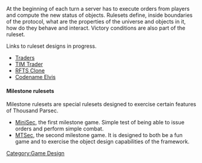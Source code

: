 At the beginning of each turn a server has to execute orders from players and compute the new status of objects. Rulesets define, inside boundaries of the protocol, what are the properties of the universe and objects in it, how do they behave and interact. Victory conditions are also part of the ruleset.

Links to ruleset designs in progress.
* [[Traders]]
* [[TIM Trader]]
* [[TP RFTS|RFTS Clone]]
* [[Codename Elvis]]

==== Milestone rulesets ====

Milestone rulesets are special rulesets designed to exercise certain features of Thousand Parsec.

* [http://www.thousandparsec.net/tp/dev/documents/minisec.php MiniSec], the first milestone game. Simple test of being able to issue orders and perform simple combat.
* [http://www.thousandparsec.net/tp/dev/documents/mtsec.php MTSec], the second milestone game. It is designed to both be a fun game and to exercise the object design capabilities of the framework.

<noinclude>
[[Category:Game Design]]
</noinclude>